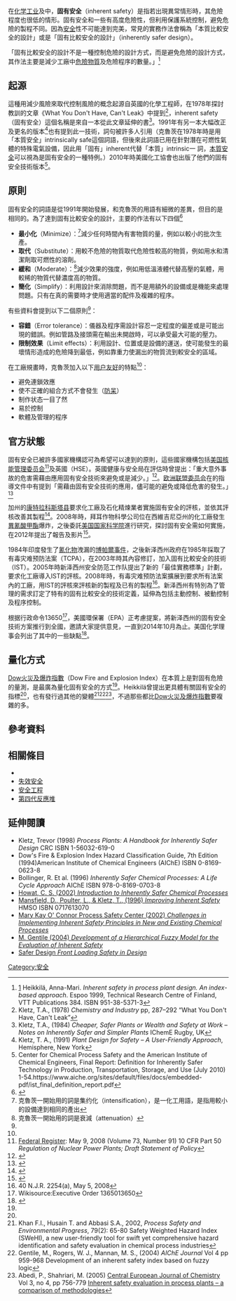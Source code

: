 {{not|本質安全}}
在[[化学工业|化学工业]]及{{le|流程工業|process industries}}中，'''固有安全'''（inherent safety）是指若出現異常情形時，其危險程度也很低的情形。固有安全和一些有高度危險性，但利用保護系統控制，避免危險的製程不同。因為[[安全|安全]]性不可能達到完美，常見的實務作法會稱為「本質比較安全的設計」或是「固有比較安全的設計」（inherently safer design）。

「固有比較安全的設計不是一種控制危險的設計方式，而是避免危險的設計方式，其作法主要是減少工廠中[[危險物質|危險物質]]及危險程序的數量。」<ref name=Heikkila>[http://www.vtt.fi/inf/pdf/publications/1999/P384.pdf] {{Wayback|url=http://www.vtt.fi/inf/pdf/publications/1999/P384.pdf |date=20160303165409 }} Heikkilä, Anna-Mari. ''Inherent safety in process plant design. An index-based approach''. Espoo 1999, Technical Research Centre of Finland, VTT Publications 384. ISBN 951-38-5371-3</ref>

==起源==
這種用減少風險來取代控制風險的概念起源自英國的化學工程師{{le|特雷沃·克魯茨|Trevor Kletz}}，在1978年探討{{le|傅立可斯工廠爆炸事件|Flixborough disaster}}教訓的文章《What You Don't Have, Can't Leak》中提到<ref name=Kletz1978>Kletz, T.A., (1978) ''Chemistry and Industry'' pp, 287–292 “What You Don't Have, Can't Leak”</ref>，inherent safety（固有安全）這個名稱是來自一本從此文章延伸的書<ref name=Kletz1984>Kletz, T.A., (1984) ''Cheaper, Safer Plants or Wealth and Safety at Work –Notes on Inherently Safer and Simpler Plants'' IChemE Rugby, UK</ref>。1991年有另一本大幅改正及更名的版本<ref name=Kletz1991>Kletz, T. A., (1991) ''Plant Design for Safety – A User-Friendly Approach'', Hemisphere, New York</ref>也有提到此一技術，詞句被許多人引用（克魯茨在1978年時是用「本質安全」intrinsically safe這個詞語，但後來此詞語已用在針對潛在可燃性氣體的特殊電氣設備，因此用「固有」inherent代替「本質」intrinsic一 詞，[[本質安全|本質安全]]可以視為是固有安全的一種特例。）2010年時美國化工協會也出版了他們的固有安全技術版本<ref>Center for Chemical Process Safety and the American Institute of Chemical Engineers, Final Report: Definition for Inherently Safer Technology in Production, Transportation, Storage, and Use (July 2010) 1-54.https://www.aiche.org/sites/default/files/docs/embedded-pdf/ist_final_definition_report.pdf{{dead link|date=2017年12月 |bot=InternetArchiveBot |fix-attempted=yes }}</ref>。

==原則==
固有安全的詞語是從1991年開始發展，和克魯茨的用語有細微的差異，但目的是相同的。為了達到固有比較安全的設計，主要的作法有以下四個<ref name=Khan2003>{{cite journal|author1=Khan, F. I.  |author2=Amoyette, P. R. |date=2003|journal=Canadian Journal of Chemical Engineering|volume =81|pages=2–16|title= How to make inherent safety practice a reality|url=https://archive.org/details/sim_canadian-journal-of-chemical-engineering_2003-02_81_1/page/2  }}</ref>
*'''最小化'''（Minimize）：<ref>克魯茨一開始用的詞是集约化（intensification），是一化工用語，是指用較小的設備達到相同的產出</ref>減少任何時間內有害物質的量，例如以較小的批次生產。 
*'''取代'''（Substitute）：用較不危險的物質取代危險性較高的物質，例如用水和清潔劑取可燃性的溶劑。
*'''緩和'''（Moderate）：<ref>克魯茨一開始用的詞是衰減（attenuation）</ref>減少效果的強度，例如用低溫液體代替高壓的氣體，用較稀的物質代替濃度高的物質。
*'''簡化'''（Simplify）：利用設計來消除問題，而不是用額外的設備或是機能來處理問題。只有在真的需要時才使用適當的配件及複雜的程序。

有些資料會提到以下二個原則<ref name=Khan2003/>：
*'''容錯'''（Error tolerance）：儀器及程序需設計容忍一定程度的偏差或是可能出現的錯誤。例如管路及接頭需在輸出未開啟時，可以承受最大可能的壓力。
*'''限制效果'''（Limit effects）：利用設計、位置或是設備的運送，使可能發生的最壞情形造成的危險降到最低，例如靠重力使漏出的物質流到較安全的區域。

在工廠規畫時，克魯茨加入以下[[用户友好|用户友好]]的特點<ref name=Kletz1991/>：
*避免連鎖效應
*使不正確的組合方式不會發生（[[防呆|防呆]]）
*制作状态一目了然
*易於控制
*軟體及管理的程序

==官方狀態==
固有安全已被許多國家機構認可為希望可以達到的原則，這些國家機構包括[[美国核能管理委员会|美国核能管理委员会]]<ref>[[聯邦公報|Federal Register]]: May 9, 2008 (Volume 73, Number 91) 10 CFR Part 50 ''Regulation of Nuclear Power Plants; Draft Statement of Policy''</ref>及英國{{le|健康与安全局|Health and Safety Executive}}（HSE）。英國健康与安全局在評估{{le|重大事故危害条例管制|COMAH}}時曾提出：「重大意外事故的危害需藉由應用固有安全技術來避免或是減少。」<ref>{{cite web|url=http://www.hse.gov.uk/comah/sram/s2-7.pdf|author=Health and Safety Executive, UK|title=The Safety Report Assessment Manual|date=April 2008|page=4|deadurl=yes|archiveurl=https://web.archive.org/web/20061102055454/http://www.hse.gov.uk/comah/sram/s2-7.pdf|archivedate=2006-11-02|accessdate=2016-08-30}}</ref>。[[欧洲联盟委员会|欧洲联盟委员会]]在{{le|塞维索II指令|Seveso II Directive}}的指導文件中有提到「需藉由固有安全技術的應用，儘可能的避免或降低危害的發生。」<ref>{{cite web |url=http://mahbsrv.jrc.it/GuidanceDocs-SafetyReport.html |editor=Papadakis, G. A. |editor2=Amendola, A. |date=1997 |title=Guidance on the Preparation of a Safety Report to meet the requirements of Council Directive 96/82/EC (Seveso II) |ISBN=92-828-1451-3 |deadurl=yes |archiveurl=https://web.archive.org/web/20080511074904/http://mahbsrv.jrc.it/GuidanceDocs-SafetyReport.html |archivedate=2008-05-11 |accessdate=2016-08-30 }}</ref>

加州的[[康特拉科斯塔县|康特拉科斯塔县]]要求化工廠及石化精煉業者實施固有安全的評核，並依其評核改善其製程<ref>{{cite web|url=http://aiche.confex.com/aiche/s07/preliminaryprogram/abstract_80862.htm|author=Sawyer, R.|date=2007|title=Regulating Inherent Safety (conference abstract)|publisher=American Institute of Chemical Engineers|display-authors=etal|accessdate=2016-08-30|archive-date=2012-02-16|archive-url=https://web.archive.org/web/20120216032934/http://aiche.confex.com/aiche/s07/preliminaryprogram/abstract_80862.htm|dead-url=no}}</ref>。2008年時，拜耳作物科學公司位在西維吉尼亞州的化工廠發生[[異氰酸甲酯|異氰酸甲酯]]爆炸，之後{{le|美国化学安全与危害调查委员会|U.S. Chemical Safety and Hazard Investigation Board}}委託[[美国国家科学院|美国国家科学院]]進行研究，探討固有安全需如何實施，在2012年提出了報告及影片<ref name=csb>{{cite web|last1=Communications Director|title=CSB Releases New Safety Video on Inherently Safer Design and Technology: "Inherently Safer: The Future of Risk Reduction" Examines how Industry Can Eliminate or Reduce Hazards|url=http://www.csb.gov/csb-releases-new-safety-video-on-inherently-safer-design-and-technology-inherently-safer-the-future-of-risk-reduction-examines-how-industry-can-eliminate-or-reduce-hazards/|publisher=US Chemical Safety Board|accessdate=31 October 2014|date=11 July 2012|archive-date=2016-08-10|archive-url=https://web.archive.org/web/20160810014350/http://www.csb.gov/csb-releases-new-safety-video-on-inherently-safer-design-and-technology-inherently-safer-the-future-of-risk-reduction-examines-how-industry-can-eliminate-or-reduce-hazards/|dead-url=no}}</ref>。

1984年印度發生了[[氰化物|氰化物]]洩漏的[[博帕爾事件|博帕爾事件]]，之後新泽西州政府在1985年採取了有毒灾难预防法案（TCPA），在2003年時其內容修訂，加入固有比較安全的技術（IST）。2005年時新泽西州安全防范工作队提出了新的「最佳實務標準」計劃，要求化工廠導入IST的評核。2008年時，有毒灾难预防法案擴展到要求所有法案內的工廠，用IST的評核來評核新的製程及已有的製程<ref>40 N.J.R. 2254(a), May 5, 2008</ref>。新泽西州有特別為了管理的需求訂定了特有的固有比較安全的技術定義，延伸為包括主動控制、被動控制及程序控制。

根据行政命令13650<ref>Wikisource:Executive Order 1365013650</ref>，美國環保署（EPA）正考慮提案，將新泽西州的固有安全技術方案推行到全國，邀請大家提供意見，一直到2014年10月為止。美国化学理事会列出了其中的一些缺點<ref>{{cite web |author=William J. Erny |url=http://www.americanchemistry.com/Policy/Security/Presidents-Executive-Order-13650/ACC-Written-Comments-on-New-Jerseys-Inherent-Safety-Technology-Assessment-Program.pdf |date=April 2014 |publisher=The American Chemistry Council |deadurl=yes |archiveurl=https://web.archive.org/web/20140703133023/http://www.americanchemistry.com/Policy/Security/Presidents-Executive-Order-13650/ACC-Written-Comments-on-New-Jerseys-Inherent-Safety-Technology-Assessment-Program.pdf |archivedate=2014-07-03 |title=存档副本 |accessdate=2017-06-14 }}</ref>。

==量化方式==
[[Dow火災及爆炸指數|Dow火災及爆炸指數]]（Dow Fire and Explosion Index）在本質上是對固有危險的量測，是最廣為量化固有安全的方式<ref name=Khan2003/>。Heikkilä曾提出更具體有關固有安全的指標<ref name=Heikkila/>，也有發行過其他的變體<ref name=Kahn2002>Khan F.I., Husain T. and Abbasi S.A., 2002, ''Process Safety and Environmental Progress'', 79(2): 65-80 Safety Weighted Hazard Index (SWeHI), a new user-friendly tool for swift yet comprehensive hazard identification and safety evaluation in chemical process industries</ref><ref>Gentile, M., Rogers, W. J., Mannan, M. S., (2004) ''AIChE Journal'' Vol 4 pp 959-968 Development of an inherent safety index based on fuzzy logic</ref><ref>Abedi, P., Shahriari, M. (2005) [[Central_European_Journal_of_Chemistry|Central European Journal of Chemistry]] Vol 3, no 4, pp 756-779 [http://dx.doi.org/10.2478/BF02475203 Inherent safety evaluation in process plants – a comparison of methodologies]</ref>，不過那些都比[[Dow火災及爆炸指數|Dow火災及爆炸指數]]要複雜的多。

==參考資料==
{{reflist}}

==相關條目==
*{{le|被動安全|Passively safe}}
*[[失效安全|失效安全]]
*[[安全工程|安全工程]]
*[[第四代反應堆|第四代反應堆]]

==延伸閱讀==
*Kletz, Trevor (1998) ''Process Plants: A Handbook for Inherently Safer Design'' CRC ISBN 1-56032-619-0
*Dow's Fire & Explosion Index Hazard Classification Guide, 7th Edition (1994)American Institute of Chemical Engineers (AIChE) ISBN 0-8169-0623-8
*Bollinger, R. Et al. (1996) ''Inherently Safer Chemical Processes: A Life Cycle Approach'' AIChE ISBN 978-0-8169-0703-8
*[https://web.archive.org/web/20110719222646/http://www.engr.ku.edu/~kuktl/lecture/cpe613/Inherent1.ppt Howat, C. S. (2002) ''Introduction to Inherently Safer Chemical Processes'']
*[http://www.hse.gov.uk/research/othpdf/500-599/oth521.pdf Mansfield, D., Poulter, L., & Kletz, T., (1996) ''Improving Inherent Safety'']{{Wayback|url=http://www.hse.gov.uk/research/othpdf/500-599/oth521.pdf |date=20160303234151 }} HMSO ISBN 0717613070
*[https://web.archive.org/web/20080709044403/http://psc.che.tamu.edu/wp-content/uploads/whitepaper_inherentsafety1.pdf Mary Kay O' Connor Process Safety Center (2002) ''Challenges in Implementing Inherent Safety Principles in New and Existing Chemical Processes'']
*[http://repository.tamu.edu/bitstream/handle/1969.1/1277/etd-tamu-2004B-CHEN-Gentile-2.pdf?sequence=1 M. Gentile (2004) ''Development of a Hierarchical Fuzzy Model for the Evaluation of Inherent Safety'']{{Wayback|url=http://repository.tamu.edu/bitstream/handle/1969.1/1277/etd-tamu-2004B-CHEN-Gentile-2.pdf?sequence=1 |date=20160303231816 }}
*[https://web.archive.org/web/20150927234331/http://saferdesign.org/ Safer Design ''Front Loading Safety in Design'']

[[Category:安全|Category:安全]]